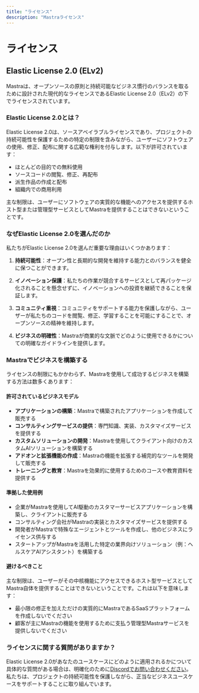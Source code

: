---
title: "ライセンス"
description: "Mastraライセンス"
---

# ライセンス

## Elastic License 2.0 (ELv2)

Mastraは、オープンソースの原則と持続可能なビジネス慣行のバランスを取るために設計された現代的なライセンスであるElastic License 2.0（ELv2）の下でライセンスされています。

### Elastic License 2.0とは？

Elastic License 2.0は、ソースアベイラブルライセンスであり、プロジェクトの持続可能性を保護するための特定の制限を含みながら、ユーザーにソフトウェアの使用、修正、配布に関する広範な権利を付与します。以下が許可されています：

- ほとんどの目的での無料使用
- ソースコードの閲覧、修正、再配布
- 派生作品の作成と配布
- 組織内での商用利用

主な制限は、ユーザーにソフトウェアの実質的な機能へのアクセスを提供するホスト型または管理型サービスとしてMastraを提供することはできないということです。

### なぜElastic License 2.0を選んだのか

私たちがElastic License 2.0を選んだ重要な理由はいくつかあります：

1. **持続可能性**：オープン性と長期的な開発を維持する能力とのバランスを健全に保つことができます。

2. **イノベーション保護**：私たちの作業が競合するサービスとして再パッケージ化されることを懸念せずに、イノベーションへの投資を継続できることを保証します。

3. **コミュニティ重視**：コミュニティをサポートする能力を保護しながら、ユーザーが私たちのコードを閲覧、修正、学習することを可能にすることで、オープンソースの精神を維持します。

4. **ビジネスの明確性**：Mastraが商業的な文脈でどのように使用できるかについての明確なガイドラインを提供します。

### Mastraでビジネスを構築する

ライセンスの制限にもかかわらず、Mastraを使用して成功するビジネスを構築する方法は数多くあります：

#### 許可されているビジネスモデル

- **アプリケーションの構築**：Mastraで構築されたアプリケーションを作成して販売する
- **コンサルティングサービスの提供**：専門知識、実装、カスタマイズサービスを提供する
- **カスタムソリューションの開発**：Mastraを使用してクライアント向けのカスタムAIソリューションを構築する
- **アドオンと拡張機能の作成**：Mastraの機能を拡張する補完的なツールを開発して販売する
- **トレーニングと教育**：Mastraを効果的に使用するためのコースや教育資料を提供する

#### 準拠した使用例

- 企業がMastraを使用してAI駆動のカスタマーサービスアプリケーションを構築し、クライアントに販売する
- コンサルティング会社がMastraの実装とカスタマイズサービスを提供する
- 開発者がMastraで特殊なエージェントとツールを作成し、他のビジネスにライセンス供与する
- スタートアップがMastraを活用した特定の業界向けソリューション（例：ヘルスケアAIアシスタント）を構築する

#### 避けるべきこと

主な制限は、ユーザーがその中核機能にアクセスできるホスト型サービスとしてMastra自体を提供することはできないということです。これは以下を意味します：

- 最小限の修正を加えただけの実質的にMastraであるSaaSプラットフォームを作成しないでください
- 顧客が主にMastraの機能を使用するために支払う管理型Mastraサービスを提供しないでください

### ライセンスに関する質問がありますか？

Elastic License 2.0があなたのユースケースにどのように適用されるかについて具体的な質問がある場合は、明確化のために[Discordでお問い合わせください](https://discord.gg/BTYqqHKUrf)。私たちは、プロジェクトの持続可能性を保護しながら、正当なビジネスユースケースをサポートすることに取り組んでいます。
